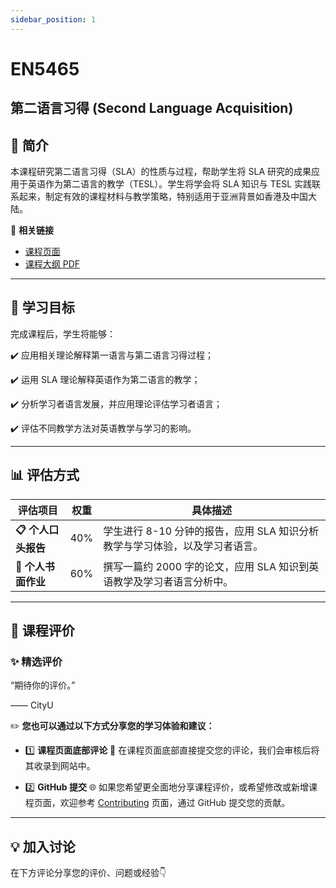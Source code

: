 ```yaml
---
sidebar_position: 1
---
```


# EN5465
## 第二语言习得 (Second Language Acquisition)

## **📘 简介**
本课程研究第二语言习得（SLA）的性质与过程，帮助学生将 SLA 研究的成果应用于英语作为第二语言的教学（TESL）。学生将学会将 SLA 知识与 TESL 实践联系起来，制定有效的课程材料与教学策略，特别适用于亚洲背景如香港及中国大陆。

🔗 **相关链接**
- [课程页面](https://www.cityu.edu.hk/catalogue/pg/202425/course/EN5465.htm)
- [课程大纲 PDF](https://www.cityu.edu.hk/catalogue/pg/202425/course/EN5465.pdf)

---

## **🎯 学习目标**

完成课程后，学生将能够：

✔️ 应用相关理论解释第一语言与第二语言习得过程；

✔️ 运用 SLA 理论解释英语作为第二语言的教学；

✔️ 分析学习者语言发展，并应用理论评估学习者语言；

✔️ 评估不同教学方法对英语教学与学习的影响。

---

## **📊 评估方式**

| **评估项目**          | **权重** | **具体描述**                                                                                       |
|----------------------|---------|---------------------------------------------------------------------------------------------------|
| **📋 个人口头报告**    | 40%     | 学生进行 8-10 分钟的报告，应用 SLA 知识分析教学与学习体验，以及学习者语言。                      |
| **📂 个人书面作业**    | 60%     | 撰写一篇约 2000 字的论文，应用 SLA 知识到英语教学及学习者语言分析中。                           |

---

## **💬 课程评价**

### ✨ **精选评价**
<div className={commentStyles.commentBox}>
    <p className={commentStyles.commentText}>
        “期待你的评价。”
    </p>
    <p className={commentStyles.commentAuthor}>—— CityU</p>
</div>

✏️ **您也可以通过以下方式分享您的学习体验和建议：**

- 1️⃣ **课程页面底部评论**
💬 在课程页面底部直接提交您的评论，我们会审核后将其收录到网站中。

- 2️⃣ **GitHub 提交**
🌐 如果您希望更全面地分享课程评价，或希望修改或新增课程页面，欢迎参考 [Contributing](/contributing) 页面，通过 GitHub 提交您的贡献。

---

## **💡 加入讨论**

在下方评论分享您的评价、问题或经验👇
<Utterances />
